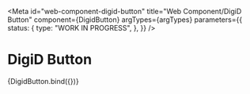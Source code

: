 <!-- @license CC0-1.0 -->


<Meta
  id="web-component-digid-button"
  title="Web Component/DigiD Button"
  component={DigidButton}
  argTypes={argTypes}
  parameters={{
    status: {
      type: "WORK IN PROGRESS",
    },
  }}
/>

# DigiD Button

<Canvas>
  <Story name="Default" args={defaultArgs}>
    {DigidButton.bind({})}
  </Story>
</Canvas>

<ArgsTable story="Default" />
